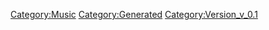 {{Music
 |Name=0-G Love
 |ID=42
 |Cov=40
 |Cd=1
 |Nam=40
 |Div=40
 |Ma=1
 |SerieId=4
 |SerieLogoId=4
 |WavId=40
 |VariationId=0
 |Dsc=40
 |Strt=10
 |ValkyrieBattle=1
 |ValkyrieIntro=1
 |ValkyrieIntroSky=1
 |DivaSolo=1
 |DivaMulti=1
 |Exp=1
 |OfficialName=0-G Love
 |VocalName=飯島真理
 |Description=作品：超時空要塞マクロス<br /><br />歌手：飯島真理<br /><br />作詞：阿佐茜<br />作曲：羽田健太郎
 |StoryTitle=「嬉しい。わたしの歌、聴いてくれてるの？」
 |StoryDesc=ゼントラーディ軍との戦闘が始まり、その混乱の中で<br />輝とミンメイの2人は閉鎖区画に閉じ込められてしまう。<br /><br />救助を待ちながらしばし生活を共にする2人。<br />初めはただのファンと歌手であった2人だが、お互いの<br />ことを知ってその仲は少しずつ縮まっていくのだった。
 |BuyURL=https://recochoku.jp/song/S14225800/single?ds=34294998
 |BannerId=1
 |AnmStoreURL=https://anime.dmkt-sp.jp/animestore/ci_pc?workId=20626
}}
[[Category:Music]]
[[Category:Generated]]
[[Category:Version_v_0.1]]
